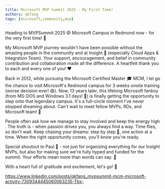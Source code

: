 ```yaml
---
title: Microsoft MVP Summit 2025 - My First Time!
authors: qkfang
tags: [microsoft,community,mvp]
---
```


Heading to MVPSummit 2025 @ Microsoft Campus in Redmond now - for the very first time! 🎉

My Microsoft MVP journey wouldn't have been possible without the amazing people in the community and at Insight 💜 (especially Cloud Apps & Integration Team). Your support, encouragement, and belief in community contribution and collaboration made all the difference. A heartfelt thank you to each and every one of you! ❤️

Back in 2012, while pursuing the Microsoft Certified Master 🎓 MCM, I let go the chance to visit Microsoft's Redmond campus for 3 weeks onsite training (worse decision ever! 😅). Now, 13 years later, this lifelong Microsoft fanboy (from MS-DOS and Windows 3.1 days! 💾) is finally getting the opportunity to step onto that legendary campus. It's a full-circle moment I've never stopped dreaming about. Can't wait to meet fellow MVPs, RDs, and Microsoft team! 🤝

People often ask how we manage to stay involved and keep the energy high . The truth is - when passion drives you, you always find a way. Time flies, so don't wait. Keep chasing your dreams: step by step 👣, one action at a time. When the right opportunity comes, you'll know you're ready.

Special shoutout to Paul 🙌 - not just for organizing everything for our Insight MVPs, but also for making sure we're fully hyped and funded for the summit. Your efforts mean more than words can say. 💯

With a heart full of gratitude and excitement, let's go! 🚀


https://www.linkedin.com/posts/qkfang_mvpsummit-mcm-microsoft-activity-7309344445060063235-Tbx-

